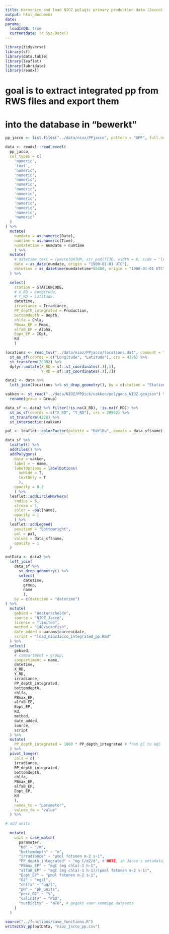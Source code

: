 ```yaml
---
title: Harmonize and load NIOZ pelagic primary production data (Jacco)
output: html_document
date: 
params:
  loadInDB: true
  currentdate: !r Sys.Date()
---
```


```r
library(tidyverse)
library(sf)
library(data.table)
library(leaflet)
library(lubridate)
library(readxl)
```

# goal is to extract integrated pp from RWS files and export them
# into the database in "bewerkt"

```r

pp_jacco <- list.files("../data/nioz/PPjacco", pattern = "GPP", full.names = T)

data <- readxl::read_excel(
  pp_jacco, 
  col_types = c(
    'numeric',
    'text',
    'numeric',
    'numeric',
    'numeric',
    'numeric',
    'numeric',
    'numeric',
    'numeric',
    'numeric',
    'numeric',
    'numeric',
    'numeric'
  )
) %>%
  mutate(
    numdate = as.numeric(Date),
    numtime = as.numeric(Time),
    numdatetime = numdate + numtime
    ) %>%
  mutate(
    # datetime_text = (paste(DATUM, str_pad(TIJD, width = 6, side = "left", pad = "0"))),
    date = as_date(numdate, origin = "1900-01-01 UTC"),
    datetime = as_datetime(numdatetime*86400, origin = "1900-01-01 UTC") # check how excel converts dates to numbers
  ) %>%

  select(
    station = STATIONCODE,
    # X_RD = Longitude,
    # Y_RD = Latitude,
    datetime,
    irradiance = Irradiance,
    PP_depth_integrated = Production,
    bottomdepth = Depth,
    chlfa = Chla,
    PBmax_EP = Pmax,
    alfaB_EP = Alpha,
    Eopt_EP = IOpt,
    Kd
    )

```


```r

locations <- read_tsv("../data/nioz/PPjacco/locations.dat", comment = "#") %>%
  st_as_sf(coords = c("Longitude", "Latitude"), crs = 4326) %>%
  st_transform(28992) %>%
  dplyr::mutate(X_RD = sf::st_coordinates(.)[,1],
                Y_RD = sf::st_coordinates(.)[,2])

data2 <- data %>% 
  left_join(locations %>% st_drop_geometry(), by = c(station = "StationCode"))

```



```r

vakken <- st_read("../data/NIOZ/PPDick/vakken/polygons_NIOZ.geojson") %>%
  rename(group = Group)

data_sf <- data2 %>% filter(!is.na(X_RD), !is.na(Y_RD)) %>%
  st_as_sf(coords = c("X_RD", "Y_RD"), crs = 28992) %>%
  st_transform(4326) %>%
  st_intersection(vakken)


```





```r

pal <- leaflet::colorFactor(palette = "RdYlBu", domain = data_sf$name)

data_sf %>% 
  leaflet() %>%
  addTiles() %>%
  addPolygons(
    data = vakken, 
    label = ~ name, 
    labelOptions = labelOptions(
      noHide = T, 
      textOnly = T
      ), 
    opacity = 0.2
    ) %>%
  leaflet::addCircleMarkers(
    radius = 5, 
    stroke = 1,
    color = ~pal(name),
    opacity = 1
    ) %>%
  leaflet::addLegend(
    position = "bottomright",
    pal = pal,
    values = data_sf$name,
    opacity = 1
  )
```



```r

outData <- data2 %>%
  left_join(
    data_sf %>% 
      st_drop_geometry() %>% 
      select(
        datetime, 
        group, 
        name
        ),
    by = c(datetime = "datetime")
) %>%
  mutate(
    gebied = "Westerschelde",
    source = "NIOZ_Jacco",
    license = "limited",
    method = "14C/scanfish",
    date_added = params$currentdate,
    script = "load_niozJacco_integrated_pp.Rmd"
  ) %>%
  select(
    gebied,
    # compartment = group,
    compartiment = name,
    datetime,
    X_RD,
    Y_RD,
    irradiance,
    PP_depth_integrated,
    bottomdepth,
    chlfa,
    PBmax_EP,
    alfaB_EP,
    Eopt_EP,
    Kd,
    method,
    date_added,
    source,
    script
  ) %>%
  mutate(
    PP_depth_integrated = 1000 * PP_depth_integrated # from gC to mgC
  ) %>%
  pivot_longer(
    cols = c(
    irradiance,
    PP_depth_integrated,
    bottomdepth,
    chlfa,
    PBmax_EP,
    alfaB_EP,
    Eopt_EP,
    Kd
    ), 
    names_to = "parameter", 
    values_to = "value"
  ) %>%

# add units
 
  mutate(
    unit = case_match(
      parameter,
      "Kd" ~ "/m",
      "bottomdepth" ~ "m",
      "irradiance" ~ "µmol fotonen m-2 s-1",
      "PP_depth_integrated" ~ "mg C/m2/d", # NOTE, in Jacco's metadata, it says gC/m2/d but is unlikely considering the numbers
      "PBmax_EP" ~ "mgC (mg chla)-1 h-1",
      "alfaB_EP" ~ "mgC (mg chla)-1 h-1)/(µmol fotonen m-2 s-1)",
      "Eopt_EP" ~ "µmol fotonen m-2 s-1",
      "O2" ~ "mg/l",
      "chlfa" ~ "ug/l",
      "pH" ~ "pH_units",
      "perc_O2" ~ "%",
      "salinity" ~ "PSU",
      "turbidity" ~ "NTU", # gegokt voor sommige datasets
    )
  )

```



```r

source("../functions/save_functions.R")
write2CSV_pp(outData, "nioz_jacco_pp.csv")



```

